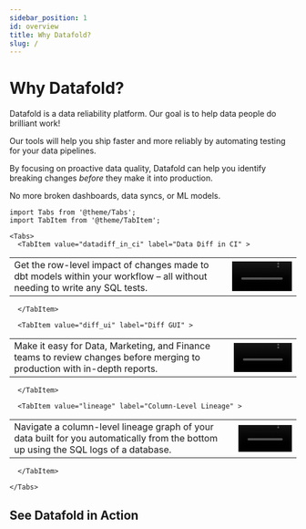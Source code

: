 ```yaml
---
sidebar_position: 1
id: overview
title: Why Datafold?
slug: /
---
```


# Why Datafold?

Datafold is a data reliability platform. Our goal is to help data people do brilliant work!

Our tools will help you ship faster and more reliably by automating testing for your data pipelines. 

By focusing on proactive data quality, Datafold can help you identify breaking changes <em>before</em> they make it into production. 

No more broken dashboards, data syncs, or ML models.



```mdx-code-block
import Tabs from '@theme/Tabs';
import TabItem from '@theme/TabItem';

<Tabs>
  <TabItem value="datadiff_in_ci" label="Data Diff in CI" >
```  

<table >
 <tr>
    <td>Get the row-level impact of changes made to dbt models within your workflow – all without needing to write any SQL tests.</td>
    <td><video src="https://datafold-public.s3.us-west-2.amazonaws.com/small-video-01.mp4" preload="metadata" autoplay="autoplay" loop="loop" muted="" width="100%" height="auto%"></video></td>
 </tr>
</table>

```mdx-code-block
  </TabItem>
```

```mdx-code-block
  <TabItem value="diff_ui" label="Diff GUI" >
```  

<table >
 <tr>
    <td>
    Make it easy for Data, Marketing, and Finance teams to review changes before merging to production with in-depth reports.</td>
    <td><video src="https://datafold-public.s3.us-west-2.amazonaws.com/small-video-02.mp4" preload="metadata" autoplay="autoplay" loop="loop" muted="" width="100%" height="auto%"></video></td>
 </tr>
</table>

```mdx-code-block
  </TabItem>
```

```mdx-code-block
  <TabItem value="lineage" label="Column-Level Lineage" >
```  

<table >
 <tr>
    <td>Navigate a column-level lineage graph of your data built for you automatically from the bottom up using the SQL logs of a database.</td>
    <td><video src="https://datafold-public.s3.us-west-2.amazonaws.com/small-video-04.mp4" preload="metadata" autoplay="autoplay" loop="loop" muted="" width="100%" height="auto%"></video></td>
 </tr>
</table>

```mdx-code-block
  </TabItem>
```

```mdx-code-block
</Tabs>
```

## See Datafold in Action

<ReactPlayer playing controls url='https://datafold-public.s3.us-west-2.amazonaws.com/homepage-demo.mp4'  loop="loop" muted="true" width="100%" height="auto%"/>
